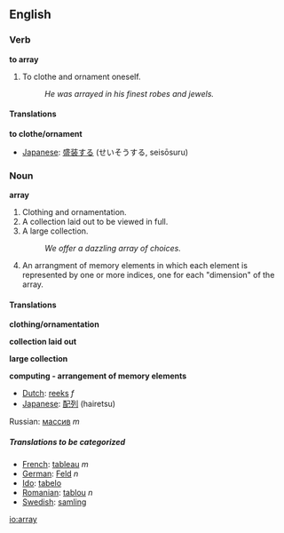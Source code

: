 ==English==
===Verb===
'''to array'''

#<!--DefA--> To clothe and ornament oneself.
#: ''He was arrayed in his finest robes and jewels.''

====Translations====
<!--DefA-->'''to clothe/ornament'''
{{top}}
*[[Japanese]]: [[盛装する]] (せいそうする, seisōsuru)
{{mid}}
{{bottom}}


===Noun===
'''array'''

#<!--DefB--> Clothing and ornamentation.
#<!--DefC--> A collection laid out to be viewed in full.
#<!--DefD--> A large collection.
#: ''We offer a dazzling array of choices.''
#<!--DefE--> {{computing}} An arrangment of memory elements in which each element is represented by one or more indices, one for each "dimension" of the array.

====Translations====
<!--DefB-->'''clothing/ornamentation'''
{{top}}
{{mid}}
{{bottom}}

<!--DefC-->'''collection laid out'''
{{top}}
{{mid}}
{{bottom}}

<!--DefD-->'''large collection'''
{{top}}
{{mid}}
{{bottom}}

<!--DefE-->'''computing - arrangement of memory elements'''
{{top}}
*[[Dutch]]: [[reeks]] ''f''
*[[Japanese]]: [[配列]] (hairetsu)
{{mid}}
Russian: [[массив]] ''m''
{{bottom}}

=====Translations to be categorized=====
{{checktrans}}
<!--Remove this section once all of the translations below have been moved into the tables above.-->
*[[French]]: [[tableau]] ''m''
*[[German]]: [[Feld]] ''n''
*[[Ido]]: [[tabelo]]
*[[Romanian]]: [[tablou]] ''n''
*[[Swedish]]: [[samling]]

[[io:array]]